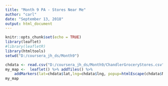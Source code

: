 ---
title: "Month 9 PA - Stores Near Me"
author: "carl"
date: "September 13, 2018"
output: html_document
---

```{r setup, include=T,echo=F,comment=""}
knitr::opts_chunk$set(echo = TRUE)
library(leaflet)
#library(leafletR)
library(htmltools)
setwd("D:/coursera_jh_ds/Month9")
```

```{r mapstuff, echo=F}
chdata <- read.csv("D:/coursera_jh_ds/Month9/ChandlerGroceryStores.csv",sep=",") 
my_map <-  leaflet() %>% addTiles() %>% 
    addMarkers(lat=chdata$lat,lng=chdata$lng, popup=htmlEscape(chdata$Name))
my_map

```

